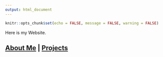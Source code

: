 ```yaml
---
output: html_document
---
```


```r
knitr::opts_chunk$set(echo = FALSE, message = FALSE, warning = FALSE)

```


Here is my Website.

## [About Me](https://laurensilvatti.github.io/about_me/)  |  [Projects](https://laurensilvatti.github.io/projects/)